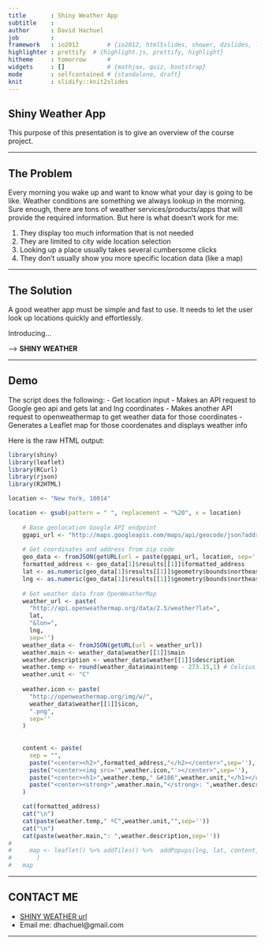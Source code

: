 ```yaml
---
title       : Shiny Weather App
subtitle    : 
author      : David Hachuel
job         : 
framework   : io2012        # {io2012, html5slides, shower, dzslides, ...}
highlighter : prettify  # {highlight.js, prettify, highlight}
hitheme     : tomorrow      # 
widgets     : []            # {mathjax, quiz, bootstrap}
mode        : selfcontained # {standalone, draft}
knit        : slidify::knit2slides
---
```


## Shiny Weather App

This purpose of this presentation is to give an overview of the course project.

---

## The Problem

Every morning you wake up and want to know what your day is going to be like. Weather conditions are something we always lookup in the morning. Sure enough, there are tons of weather services/products/apps that will provide the required information. But here is what doesn't work for me:

1. They display too much information that is not needed
2. They are limited to city wide location selection
3. Looking up a place usually takes several cumbersome clicks
4. They don't usually show you more specific location data (like a map)

---

## The Solution

A good weather app must be simple and fast to use. It needs to let the user look up locations quickly and effortlessly.

Introducing...

--> **SHINY WEATHER**

---

## Demo

The script does the following:
- Get location input
- Makes an API request to Google geo api and gets lat and lng coordinates
- Makes another API request to openweathermap to get weather data for those coordinates
- Generates a Leaflet map for those coordenates and displays weather info

Here is the raw HTML output:
```r
library(shiny)
library(leaflet)
library(RCurl)
library(rjson)
library(R2HTML)

location <- "New York, 10014"

location <- gsub(pattern = " ", replacement = "%20", x = location)
    
    # Base geolocation Google API endpoint
    ggapi_url <- "http://maps.googleapis.com/maps/api/geocode/json?address="
    
    # Get coordinates and address from zip code
    geo_data <- fromJSON(getURL(url = paste(ggapi_url, location, sep='')))
    formatted_address <- geo_data[1]$results[[1]]$formatted_address
    lat <- as.numeric(geo_data[1]$results[[1]]$geometry$bounds$northeast$lat)
    lng <- as.numeric(geo_data[1]$results[[1]]$geometry$bounds$northeast$lng)
    
    # Get weather data from OpenWeatherMap
    weather_url <- paste(
      "http://api.openweathermap.org/data/2.5/weather?lat=",
      lat,
      "&lon=",
      lng,
      sep='')
    weather_data <- fromJSON(getURL(url = weather_url))
    weather.main <- weather_data$weather[[1]]$main
    weather.description <- weather_data$weather[[1]]$description
    weather.temp <- round(weather_data$main$temp - 273.15,1) # Celcius scale
    weather.unit <- "C"
    
    weather.icon <- paste(
      "http://openweathermap.org/img/w/",
      weather_data$weather[[1]]$icon,
      ".png",
      sep=''
    )
    
    
    content <- paste(
      sep = "",
      paste("<center><h2>",formatted_address,"</h2></center>",sep=''),
      paste("<center><img src='",weather.icon,"'></center>",sep=''),
      paste("<center><h1>",weather.temp," &#186",weather.unit,"</h1></center>",sep=''),
      paste("<center><strong>",weather.main,"</strong>: ",weather.description,"</center>",sep='')
    )

    cat(formatted_address)
    cat("\n")
    cat(paste(weather.temp," ºC",weather.unit,"",sep=''))
    cat("\n")
    cat(paste(weather.main,": ",weather.description,sep=''))
#     
#     map <- leaflet() %>% addTiles() %>%  addPopups(lng, lat, content,options = popupOptions(closeButton = FALSE)
#       )
#   map
```

---


## CONTACT ME
- [SHINY WEATHER url](https://dhachuel.shinyapps.io/SHINYWEATHER)
- Email me: dhachuel@gmail.com

---